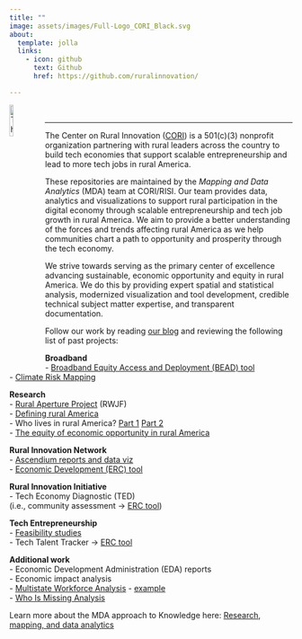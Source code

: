 ```yaml
---
title: ""
image: assets/images/Full-Logo_CORI_Black.svg
about:
  template: jolla
  links:
    - icon: github
      text: Github
      href: https://github.com/ruralinnovation/

---
```


<a id="github-profile-logo" href="https://ruralinnovation.us/" target="_blank"><img src="assets/images/Full-Logo_CORI_Cream.svg" alt="The Center on Rural Innovation" width="12%" align="left" /></a>
<br />

***

The Center on Rural Innovation ([CORI](https://ruralinnovation.us/)) is a 501(c)(3) nonprofit organization partnering with rural leaders across the country to build tech economies that support scalable entrepreneurship and lead to more tech jobs in rural America.

These repositories are maintained by the *Mapping and Data Analytics* (MDA) team at CORI/RISI. Our team provides data, analytics and visualizations to support rural participation in the digital economy through scalable entrepreneurship and tech job growth in rural America. We aim to provide a better understanding of the forces and trends affecting rural America as we help communities chart a path to opportunity and prosperity through the tech economy.

We strive towards serving as the primary center of excellence advancing sustainable, economic opportunity and equity in rural America. We do this by providing expert spatial and statistical analysis, modernized visualization and tool development, credible technical subject matter expertise, and transparent documentation.

Follow our work by reading [our blog](https://ruralinnovation.github.io/blog/){.external target="_blank"} and reviewing the following list of past projects:


::: {layout-ncol=2 layout-valign="top"}


**Broadband**<br />
- [Broadband Equity Access and Deployment (BEAD) tool](https://rural-broadband-map.ruralinnovation.us/){.external target="_blank"}<br />
- [Climate Risk Mapping](https://broadband-risk.ruralinnovation.us/){.external target="_blank"}

**Research**<br />
- [Rural Aperture Project](https://ruralinnovation.us/resources/reports/the-rural-aperture-project/){.external target="_blank"} (RWJF)<br />
  - [Defining rural America](https://ruralinnovation.us/blog/defining-rural-america/){.external target="_blank"}<br />
  - Who lives in rural America? [Part 1](https://ruralinnovation.us/blog/who-lives-in-rural-america-part-i/){.external target="_blank"} [Part 2](https://ruralinnovation.us/blog/who-lives-in-rural-america-part-2/){.external target="_blank"}<br />
  - [The equity of economic opportunity in rural America](https://ruralinnovation.us/blog/equity-economic-opportunity-rural-america/){.external target="_blank"}

**Rural Innovation Network**<br />
- [Ascendium reports and data viz](https://ruralinnovation.us/resources/reports/report-rural-americas-tech-employment-landscape/){.external target="_blank"}<br />
- [Economic Development (ERC) tool](https://erc-tool.ruralinnovation.us/){.external target="_blank"}

**Rural Innovation Initiative**<br />
- Tech Economy Diagnostic (TED)  <br />
  (i.e., community assessment → [ERC tool](https://erc-tool.ruralinnovation.us/){.external target="_blank"})

**Tech Entrepreneurship** <br />
- [Feasibility studies](https://docs.google.com/document/d/1XcIts0l7weC1Kccw-hDSAQ1pj9FUyuaswAOZQP26UJM/edit#heading=h.ldyanhes5kq4){.external target="_blank"}<br />
- Tech Talent Tracker → [ERC tool](https://erc-tool.ruralinnovation.us/){.external target="_blank"}<br />

**Additional work**<br />
- Economic Development Administration (EDA) reports<br />
- Economic impact analysis<br />
- [Multistate Workforce Analysis](https://drive.google.com/drive/folders/1hb6t9j9FDCxTCKikHqRKzuVPjUI3NCaQ){.external target="_blank"} - [example](https://docs.google.com/document/d/1-ikRrZv-zxDaKkM9lScsY5BMSZvTV7Fn/edit){.external target="_blank"}<br />
- [Who Is Missing Analysis](https://drive.google.com/file/d/115CbNaxueucskWevb3BmWqz0Oe4gfrX2){.external target="_blank"}

:::

Learn more about the MDA approach to Knowledge here:
[Research, mapping, and data analytics](https://ruralinnovation.us/our-work/research_mapping/)
